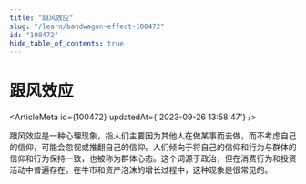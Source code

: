 ```yaml
---
title: "跟风效应"
slug: "/learn/bandwagon-effect-100472"
id: "100472"
hide_table_of_contents: true
---
```



# 跟风效应

<ArticleMeta id={100472} updatedAt={'2023-09-26 13:58:47'} />
<div className='border-solid border-b border-t-0 my-4 border-[var(--ifm-color-gray-300)]' />

跟风效应是一种心理现象，指人们主要因为其他人在做某事而去做，而不考虑自己的信仰，可能会忽视或推翻自己的信仰。人们倾向于将自己的信仰和行为与群体的信仰和行为保持一致，也被称为群体心态。这个词源于政治，但在消费行为和投资活动中普遍存在。在牛市和资产泡沫的增长过程中，这种现象是很常见的。
